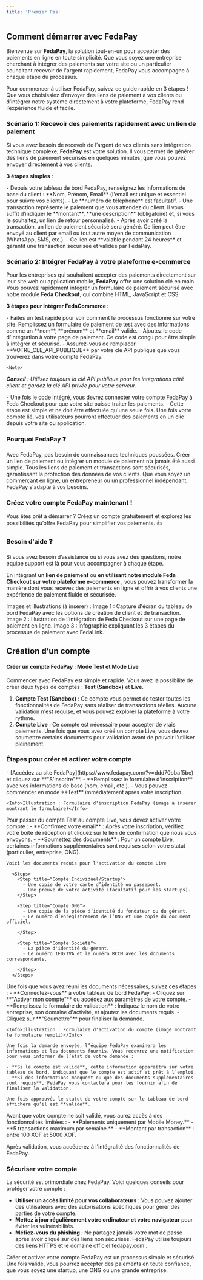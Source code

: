 ```yaml
---
title: 'Premier Pas'
---
```


## Comment démarrer avec FedaPay

Bienvenue sur **FedaPay**, la solution tout-en-un pour accepter des paiements en ligne en toute simplicité. Que vous soyez une entreprise cherchant à intégrer des paiements sur votre site ou un particulier souhaitant recevoir de l'argent rapidement, FedaPay vous accompagne à chaque étape du processus.

Pour commencer à utiliser FedaPay, suivez ce guide rapide en 3 étapes ! Que vous choisissiez d’envoyer des liens de paiement à vos clients ou d’intégrer notre système directement à votre plateforme, FedaPay rend l’expérience fluide et facile.

### Scénario 1: Recevoir des paiements rapidement avec un lien de paiement

Si vous avez besoin de recevoir de l’argent de vos clients sans intégration technique complexe, **FedaPay** est votre solution. Il vous permet de générer des liens de paiement sécurisés en quelques minutes, que vous pouvez envoyer directement à vos clients.

**3 étapes simples** :

<Steps>
  <Step title="Créer un client">
    - Depuis votre tableau de bord FedaPay, renseignez les informations de base du client : **Nom, Prénom, Email** (l'email est unique et essentiel pour suivre vos clients).
    - Le **numéro de téléphone** est facultatif.
  </Step>
  <Step title="Créer une transaction">
    - Une transaction représente le paiement que vous attendez du client. Il vous suffit d’indiquer le **montant**, **une description** (obligatoire) et, si vous le souhaitez, un lien de retour personnalisé.

  </Step>
  <Step title=" Générer un lien de paiement">
    - Après avoir créé la transaction, un lien de paiement sécurisé sera généré. Ce lien peut être envoyé au client par email ou tout autre moyen de communication (WhatsApp, SMS, etc.).
    - Ce lien est **valable pendant 24 heures** et garantit une transaction sécurisée et validée par FedaPay.

  </Step>
</Steps>


### Scénario 2: Intégrer FedaPay à votre plateforme e-commerce

Pour les entreprises qui souhaitent accepter des paiements directement sur leur site web ou application mobile, **FedaPay** offre une solution clé en main. Vous pouvez rapidement intégrer un formulaire de paiement sécurisé avec notre module **Feda Checkout**, qui combine HTML, JavaScript et CSS.

**3 étapes pour intégrer FedaCommerce :**

<Steps>
  <Step title="Tester Feda Checkout">
    - Faites un test rapide pour voir comment le processus fonctionne sur votre site. Remplissez un formulaire de paiement de test avec des informations comme un **nom**, **prénom** et **email** valide.
  </Step>

  <Step title="Ajout d’un bouton de test ici pour une meilleure expérience utilisateur.">
  </Step>

  <Step title="Intégrer le code de paiement">
    - Ajoutez le code d'intégration à votre page de paiement. Ce code est conçu pour être simple à intégrer et sécurisé.
    - Assurez-vous de remplacer **VOTRE_CLE_API_PUBLIQUE** par votre clé API publique que vous trouverez dans votre compte FedaPay.

    <Note>
  _**Conseil** : Utilisez toujours la clé API publique pour les intégrations côté client et gardez la clé API privée pour votre serveur._
  </Note>

  </Step>

  <Step title="Connecter votre compte à Feda Checkout">
    - Une fois le code intégré, vous devrez connecter votre compte FedaPay à Feda Checkout pour que votre site puisse traiter les paiements.
    - Cette étape est simple et ne doit être effectuée qu'une seule fois. Une fois votre compte lié, vos utilisateurs pourront effectuer des paiements en un clic depuis votre site ou application.

  </Step>
</Steps>

### Pourquoi FedaPay ❓

<AccordionGroup>
  <Accordion title="Simplicité">
     Avec FedaPay, pas besoin de connaissances techniques poussées. Créer un lien de paiement ou intégrer un module de paiement n’a jamais été aussi simple.
  </Accordion>

  <Accordion title="Sécurité">
     Tous les liens de paiement et transactions sont sécurisés, garantissant la protection des données de vos clients.
  </Accordion>

  <Accordion title="Flexibilité">
    Que vous soyez un commerçant en ligne, un entrepreneur ou un professionnel indépendant, FedaPay s'adapte à vos besoins.
  </Accordion>
</AccordionGroup>

### Créez votre compte FedaPay maintenant !

Vous êtes prêt à démarrer ? Créez un compte gratuitement et explorez les possibilités qu’offre FedaPay pour simplifier vos paiements. 👍

<CardGroup>
  <Card
    title="Créer un compte Test"
    href="https://sandbox.fedapay.com/register"
  ></Card>
  <Card
    title="Créer un compte Live"
    href="https://live.fedapay.com/register"
  ></Card>
</CardGroup>

### Besoin d'aide ❓

Si vous avez besoin d’assistance ou si vous avez des questions, notre équipe support est là pour vous accompagner à chaque étape.

En intégrant **un lien de paiement** ou **en utilisant notre module Feda Checkout sur votre plateforme e-commerce** , vous pouvez transformer la manière dont vous recevez des paiements en ligne et offrir à vos clients une expérience de paiement fluide et sécurisée.


<Info>Images et illustrations (à insérer) :
Image 1 : Capture d'écran du tableau de bord FedaPay avec les options de création de client et de transaction.
Image 2 : Illustration de l'intégration de Feda Checkout sur une page de paiement en ligne.
Image 3 : Infographie expliquant les 3 étapes du processus de paiement avec FedaLink.</Info>




## Création d’un compte

#### Créer un compte FedaPay : Mode Test et Mode Live

Commencer avec FedaPay est simple et rapide. Vous avez la possibilité de créer deux types de comptes : **Test (Sandbox)** et **Live**.

1. **Compte Test (Sandbox)** : Ce compte vous permet de tester toutes les fonctionnalités de FedaPay sans réaliser de transactions réelles. Aucune validation n'est requise, et vous pouvez explorer la plateforme à votre rythme.
2. **Compte Live** : Ce compte est nécessaire pour accepter de vrais paiements. Une fois que vous avez créé un compte Live, vous devrez soumettre certains documents pour validation avant de pouvoir l'utiliser pleinement.

### Étapes pour créer et activer votre compte

<Tabs>
  <Tab title="Créer un compte FedaPay (Test ou Live)">
    - [Accédez au site FedaPay](https://www.fedapay.com/?v=ddd70bbaf5be) et cliquez sur **"S'inscrire"**.
    - **Remplissez le formulaire d'inscription** avec vos informations de base (nom, email, etc.).
    - Vous pouvez commencer en mode **Test** immédiatement après votre inscription.

    <Info>Illustration : Formulaire d'inscription FedaPay (image à insérer montrant le formulaire)</Info>

  </Tab>

  <Tab title="Activer votre compte">
    Pour passer du compte Test au compte Live, vous devez activer votre compte :
      - **Confirmez votre email** : Après votre inscription, vérifiez votre boîte de réception et cliquez sur le lien de confirmation que nous vous envoyons.
      - **Soumettez des documents** : Pour un compte Live, certaines informations supplémentaires sont requises selon votre statut (particulier, entreprise, ONG).

    Voici les documents requis pour l'activation du compte Live

      <Steps>
        <Step title="Compte Individuel/Startup">
          - Une copie de votre carte d’identité ou passeport.
          - Une preuve de votre activité (facultatif pour les startups).
        </Step>

        <Step title="Compte ONG">
          - Une copie de la pièce d’identité du fondateur ou du gérant.
          - Le numéro d’enregistrement de l’ONG et une copie du document officiel.

        </Step>

        <Step title="Compte Société">
          - La pièce d'identité du gérant.
          - Le numéro IFU/TVA et le numéro RCCM avec les documents correspondants.

        </Step>
      </Steps>


  </Tab>

  <Tab title="Faites valider votre compte">
    Une fois que vous avez réuni les documents nécessaires, suivez ces étapes :
    - **Connectez-vous** à votre tableau de bord FedaPay.
    - Cliquez sur **"Activer mon compte"** ou accédez aux paramètres de votre compte.
    - **Remplissez le formulaire de validation** : 
    Indiquez le nom de votre entreprise, son domaine d'activité, et ajoutez les documents requis.
    - Cliquez sur **"Soumettre"** pour finaliser la demande.

    <Info>Illustration : Formulaire d'activation du compte (image montrant le formulaire rempli)</Info>

    Une fois la demande envoyée, l’équipe FedaPay examinera les informations et les documents fournis. Vous recevrez une notification pour vous informer de l’état de votre demande :

    - **Si le compte est validé**, cette information apparaîtra sur votre tableau de bord, indiquant que le compte est actif et prêt à l’emploi.
    - **Si des informations manquent ou que des documents supplémentaires sont requis**, FedaPay vous contactera pour les fournir afin de finaliser la validation.

    Une fois approuvé, le statut de votre compte sur le tableau de bord affichera qu’il est **validé**.
  </Tab>
</Tabs>

<Note>
Avant que votre compte ne soit validé, vous aurez accès à des fonctionnalités limitées :
- **Paiements uniquement par Mobile Money.**
- **5 transactions maximum par semaine.**
- **Montant par transaction** : entre 100 XOF et 5000 XOF.

Après validation, vous accéderez à l'intégralité des fonctionnalités de FedaPay.
</Note>

### Sécuriser votre compte

La sécurité est primordiale chez FedaPay. Voici quelques conseils pour protéger votre compte :

- **Utiliser un accès limité pour vos collaborateurs** : Vous pouvez ajouter des utilisateurs avec des autorisations spécifiques pour gérer des parties de votre compte.
- **Mettez à jour régulièrement votre ordinateur et votre navigateur** pour éviter les vulnérabilités.
- **Méfiez-vous du phishing** : Ne partagez jamais votre mot de passe après avoir cliqué sur des liens non sécurisés. FedaPay utilise toujours des liens HTTPS et le domaine officiel fedapay.com .

Créer et activer votre compte FedaPay est un processus simple et sécurisé. Une fois validé, vous pourrez accepter des paiements en toute confiance, que vous soyez une startup, une ONG ou une grande entreprise.




